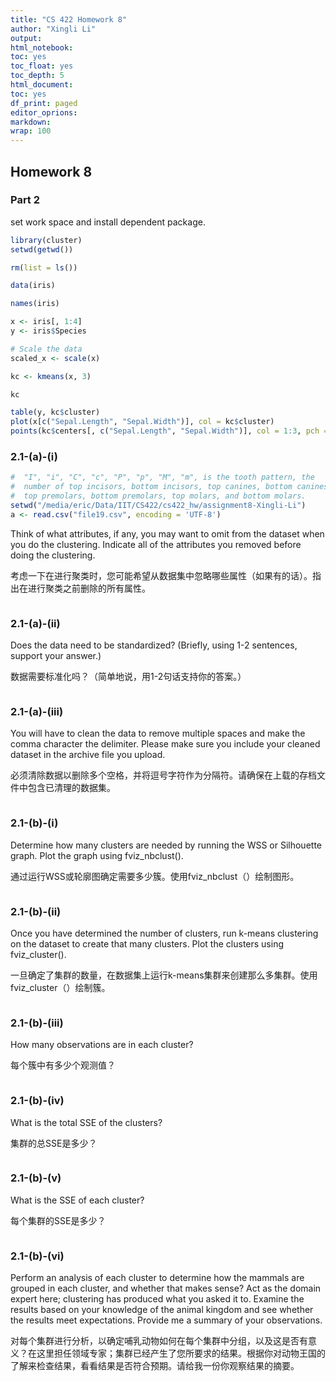 ```yaml
---
title: "CS 422 Homework 8"
author: "Xingli Li"
output:
html_notebook:
toc: yes
toc_float: yes
toc_depth: 5
html_document:
toc: yes
df_print: paged
editor_oprions:
markdown:
wrap: 100
---
```


## Homework 8

### Part 2

set work space and install dependent package.

```r
library(cluster)
setwd(getwd())
```

```r
rm(list = ls())

data(iris)

names(iris)

x <- iris[, 1:4]
y <- iris$Species

# Scale the data
scaled_x <- scale(x)

kc <- kmeans(x, 3)

kc
```

```r
table(y, kc$cluster)
plot(x[c("Sepal.Length", "Sepal.Width")], col = kc$cluster)
points(kc$centers[, c("Sepal.Length", "Sepal.Width")], col = 1:3, pch = 23, cex = 3)
```

### 2.1-(a)-(i)

```r
#  "I", "i", "C", "c", "P", "p", "M", "m", is the tooth pattern, the 
#  number of top incisors, bottom incisors, top canines, bottom canines, 
#  top premolars, bottom premolars, top molars, and bottom molars.
setwd("/media/eric/Data/IIT/CS422/cs422_hw/assignment8-Xingli-Li")
a <- read.csv("file19.csv", encoding = 'UTF-8')

```

Think of what attributes, if any, you may want to omit from the dataset when you do the clustering. Indicate all of the attributes you removed before doing the clustering.

考虑一下在进行聚类时，您可能希望从数据集中忽略哪些属性（如果有的话）。指出在进行聚类之前删除的所有属性。

```r



```

### 2.1-(a)-(ii)

Does the data need to be standardized? (Briefly, using 1-2 sentences, support your answer.)

数据需要标准化吗？（简单地说，用1-2句话支持你的答案。）

```r

```

### 2.1-(a)-(iii)

You will have to clean the data to remove multiple spaces and make the comma character the delimiter. Please make sure you include your cleaned dataset in the archive file you upload.

必须清除数据以删除多个空格，并将逗号字符作为分隔符。请确保在上载的存档文件中包含已清理的数据集。

```r

```

### 2.1-(b)-(i)

Determine how many clusters are needed by running the WSS or Silhouette graph. Plot the graph using fviz_nbclust().

通过运行WSS或轮廓图确定需要多少簇。使用fviz_nbclust（）绘制图形。

```r

```

### 2.1-(b)-(ii)

Once you have determined the number of clusters, run k-means clustering on the dataset to create that many clusters. Plot the clusters using fviz_cluster().

一旦确定了集群的数量，在数据集上运行k-means集群来创建那么多集群。使用fviz_cluster（）绘制簇。

```r


```

### 2.1-(b)-(iii)

How many observations are in each cluster?

每个簇中有多少个观测值？

```r

```

### 2.1-(b)-(iv)

What is the total SSE of the clusters?

集群的总SSE是多少？

```r

```

### 2.1-(b)-(v)

What is the SSE of each cluster?

每个集群的SSE是多少？

```r

```

### 2.1-(b)-(vi)

Perform an analysis of each cluster to determine how the mammals are grouped in each cluster, and whether that makes sense? Act as the domain expert here; clustering has produced what you asked it to. Examine the results based on your knowledge of the animal kingdom and see whether the results meet expectations. Provide me a summary of your observations.

对每个集群进行分析，以确定哺乳动物如何在每个集群中分组，以及这是否有意义？在这里担任领域专家；集群已经产生了您所要求的结果。根据你对动物王国的了解来检查结果，看看结果是否符合预期。请给我一份你观察结果的摘要。

```r



```

